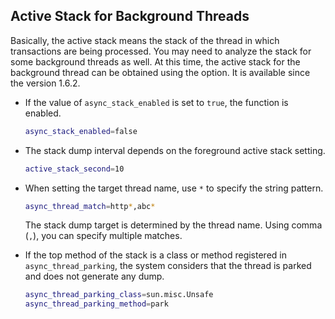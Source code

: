 ## Active Stack for Background Threads

<!-- @since v1.6.2 -->

Basically, the active stack means the stack of the thread in which transactions are being processed. You may need to analyze the stack for some background threads as well. At this time, the active stack for the background thread can be obtained using the option. It is available since the version 1.6.2.

-   If the value of `async_stack_enabled` is set to `true`, the function is enabled.

    ```bash
    async_stack_enabled=false
    ```

-   The stack dump interval depends on the foreground active stack setting.

    ```bash
    active_stack_second=10
    ```

-   When setting the target thread name, use `*` to specify the string pattern. 

    ```bash
    async_thread_match=http*,abc*
    ```

      The stack dump target is determined by the thread name. Using comma (`,`), you can specify multiple matches.

-   If the top method of the stack is a class or method registered in `async_thread_parking`, the system considers that the thread is parked and does not generate any dump.

    ```bash
    async_thread_parking_class=sun.misc.Unsafe
    async_thread_parking_method=park
    ```
